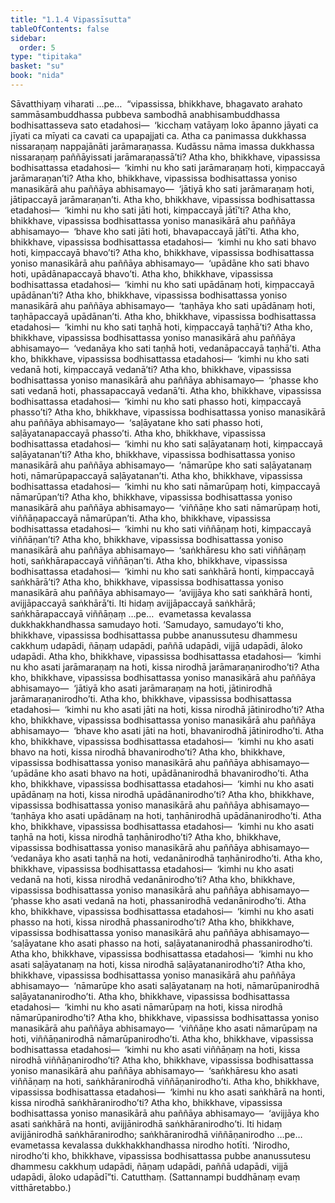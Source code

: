 ```yaml
---
title: "1.1.4 Vipassīsutta"
tableOfContents: false
sidebar:
  order: 5
type: "tipitaka"
basket: "su"
book: "nida"
---
```



<DynamicBreadcrumb />

<Division number="4" book="nida" bookNo="12" page="246">

<Paragraph number="26" book="nida">
Sāvatthiyaṃ viharati …pe…  “vipassissa, bhikkhave, bhagavato arahato sammāsambuddhassa pubbeva sambodhā anabhisambuddhassa bodhisattasseva sato etadahosi—  ‘kicchaṃ vatāyaṃ loko āpanno jāyati ca jīyati ca mīyati ca cavati ca upapajjati ca. Atha ca panimassa dukkhassa nissaraṇaṃ nappajānāti jarāmaraṇassa. Kudāssu nāma imassa dukkhassa nissaraṇaṃ paññāyissati jarāmaraṇassā’ti?
</Paragraph>

<Paragraph number="27" book="nida">
Atha kho, bhikkhave, vipassissa bodhisattassa etadahosi—  ‘kimhi nu kho sati jarāmaraṇaṃ hoti, kiṃpaccayā jarāmaraṇan’ti? Atha kho, bhikkhave, vipassissa bodhisattassa yoniso manasikārā ahu paññāya abhisamayo—  ‘jātiyā kho sati jarāmaraṇaṃ hoti, jātipaccayā jarāmaraṇan’ti.
</Paragraph>

<Paragraph number="28" book="nida">
Atha kho, bhikkhave, vipassissa bodhisattassa etadahosi—  ‘kimhi nu kho sati jāti hoti, kiṃpaccayā jātī’ti? Atha kho, bhikkhave, vipassissa bodhisattassa yoniso manasikārā ahu paññāya abhisamayo—  ‘bhave kho sati jāti hoti, bhavapaccayā jātī’ti.
</Paragraph>

<Paragraph number="29" book="nida">
Atha kho, bhikkhave, vipassissa bodhisattassa etadahosi—  ‘kimhi nu kho sati bhavo hoti, kiṃpaccayā bhavo’ti? Atha kho, bhikkhave, vipassissa bodhisattassa yoniso manasikārā ahu paññāya abhisamayo—  ‘upādāne kho sati bhavo hoti, upādānapaccayā bhavo’ti.
</Paragraph>

<Paragraph number="30" book="nida">
Atha kho, bhikkhave, vipassissa bodhisattassa etadahosi—  ‘kimhi nu kho sati upādānaṃ hoti, kiṃpaccayā upādānan’ti? Atha kho, bhikkhave, vipassissa bodhisattassa yoniso manasikārā ahu paññāya abhisamayo—  ‘taṇhāya kho sati upādānaṃ hoti, taṇhāpaccayā upādānan’ti.
</Paragraph>

<Paragraph number="31" book="nida">
Atha kho, bhikkhave, vipassissa bodhisattassa etadahosi—  ‘kimhi nu kho sati taṇhā hoti, kiṃpaccayā taṇhā’ti? Atha kho, bhikkhave, vipassissa bodhisattassa yoniso manasikārā ahu paññāya abhisamayo—  ‘vedanāya kho sati taṇhā hoti, vedanāpaccayā taṇhā’ti.
</Paragraph>

<Paragraph number="32" book="nida">
Atha kho, bhikkhave, vipassissa bodhisattassa etadahosi—  ‘kimhi nu kho sati vedanā hoti, kiṃpaccayā vedanā’ti? Atha kho, bhikkhave, vipassissa bodhisattassa yoniso manasikārā ahu paññāya abhisamayo—  ‘phasse kho sati vedanā hoti, phassapaccayā vedanā’ti.
</Paragraph>

<Paragraph number="33" book="nida">
Atha kho, bhikkhave, vipassissa bodhisattassa etadahosi—  ‘kimhi nu kho sati phasso hoti, kiṃpaccayā phasso’ti? Atha kho, bhikkhave, vipassissa bodhisattassa yoniso manasikārā ahu paññāya abhisamayo—  ‘saḷāyatane kho sati phasso hoti, saḷāyatanapaccayā phasso’ti.
</Paragraph>

<Paragraph number="34" book="nida">
Atha kho, bhikkhave, vipassissa bodhisattassa etadahosi—  ‘kimhi nu kho sati saḷāyatanaṃ hoti, kiṃpaccayā saḷāyatanan’ti? Atha kho, bhikkhave, vipassissa bodhisattassa yoniso manasikārā ahu paññāya abhisamayo—  ‘nāmarūpe kho sati saḷāyatanaṃ hoti, nāmarūpapaccayā saḷāyatanan’ti.
</Paragraph>

<Paragraph number="35" book="nida">
Atha kho, bhikkhave, vipassissa bodhisattassa etadahosi—  ‘kimhi nu kho sati nāmarūpaṃ hoti, kiṃpaccayā nāmarūpan’ti? Atha kho, bhikkhave, vipassissa bodhisattassa yoniso manasikārā ahu paññāya abhisamayo—  ‘viññāṇe kho sati nāmarūpaṃ hoti, viññāṇapaccayā nāmarūpan’ti.
</Paragraph>

<Paragraph number="36" book="nida">
Atha kho, bhikkhave, vipassissa bodhisattassa etadahosi—  ‘kimhi nu kho sati viññāṇaṃ hoti, kiṃpaccayā viññāṇan’ti? Atha kho, bhikkhave, vipassissa bodhisattassa yoniso manasikārā ahu paññāya abhisamayo—  ‘saṅkhāresu kho sati viññāṇaṃ hoti, saṅkhārapaccayā viññāṇan’ti.
</Paragraph>

<Paragraph number="37" book="nida">
Atha kho, bhikkhave, vipassissa bodhisattassa etadahosi—  ‘kimhi nu kho sati saṅkhārā honti, kiṃpaccayā saṅkhārā’ti? Atha kho, bhikkhave, vipassissa bodhisattassa yoniso manasikārā ahu paññāya abhisamayo—  ‘avijjāya kho sati saṅkhārā honti, avijjāpaccayā saṅkhārā’ti.
</Paragraph>

<Paragraph number="38" book="nida">
Iti hidaṃ avijjāpaccayā saṅkhārā; saṅkhārapaccayā viññāṇaṃ …pe…  evametassa kevalassa dukkhakkhandhassa samudayo hoti. ‘Samudayo, samudayo’ti kho, bhikkhave, vipassissa bodhisattassa pubbe ananussutesu dhammesu cakkhuṃ udapādi, ñāṇaṃ udapādi, paññā udapādi, vijjā udapādi, āloko udapādi.
</Paragraph>

<Paragraph number="39" book="nida">
Atha kho, bhikkhave, vipassissa bodhisattassa etadahosi—  ‘kimhi nu kho asati jarāmaraṇaṃ na hoti, kissa nirodhā jarāmaraṇanirodho’ti? Atha kho, bhikkhave, vipassissa bodhisattassa yoniso manasikārā ahu paññāya abhisamayo—  ‘jātiyā kho asati jarāmaraṇaṃ na hoti, jātinirodhā jarāmaraṇanirodho’ti.
</Paragraph>

<Paragraph number="40" book="nida">
Atha kho, bhikkhave, vipassissa bodhisattassa etadahosi—  ‘kimhi nu kho asati jāti na hoti, kissa nirodhā jātinirodho’ti? Atha kho, bhikkhave, vipassissa bodhisattassa yoniso manasikārā ahu paññāya abhisamayo—  ‘bhave kho asati jāti na hoti, bhavanirodhā jātinirodho’ti.
</Paragraph>

<Paragraph number="41" book="nida">
Atha kho, bhikkhave, vipassissa bodhisattassa etadahosi—  ‘kimhi nu kho asati bhavo na hoti, kissa nirodhā bhavanirodho’ti? Atha kho, bhikkhave, vipassissa bodhisattassa yoniso manasikārā ahu paññāya abhisamayo—  ‘upādāne kho asati bhavo na hoti, upādānanirodhā bhavanirodho’ti.
</Paragraph>

<Paragraph number="42" book="nida">
Atha kho, bhikkhave, vipassissa bodhisattassa etadahosi—  ‘kimhi nu kho asati upādānaṃ na hoti, kissa nirodhā upādānanirodho’ti? Atha kho, bhikkhave, vipassissa bodhisattassa yoniso manasikārā ahu paññāya abhisamayo—  ‘taṇhāya kho asati upādānaṃ na hoti, taṇhānirodhā upādānanirodho’ti.
</Paragraph>

<Paragraph number="43" book="nida">
Atha kho, bhikkhave, vipassissa bodhisattassa etadahosi—  ‘kimhi nu kho asati taṇhā na hoti, kissa nirodhā taṇhānirodho’ti? Atha kho, bhikkhave, vipassissa bodhisattassa yoniso manasikārā ahu paññāya abhisamayo—  ‘vedanāya kho asati taṇhā na hoti, vedanānirodhā taṇhānirodho’ti.
</Paragraph>

<Paragraph number="44" book="nida">
Atha kho, bhikkhave, vipassissa bodhisattassa etadahosi—  ‘kimhi nu kho asati vedanā na hoti, kissa nirodhā vedanānirodho’ti? Atha kho, bhikkhave, vipassissa bodhisattassa yoniso manasikārā ahu paññāya abhisamayo—  ‘phasse kho asati vedanā na hoti, phassanirodhā vedanānirodho’ti.
</Paragraph>

<Paragraph number="45" book="nida">
Atha kho, bhikkhave, vipassissa bodhisattassa etadahosi—  ‘kimhi nu kho asati phasso na hoti, kissa nirodhā phassanirodho’ti? Atha kho, bhikkhave, vipassissa bodhisattassa yoniso manasikārā ahu paññāya abhisamayo—  ‘saḷāyatane kho asati phasso na hoti, saḷāyatananirodhā phassanirodho’ti.
</Paragraph>

<Paragraph number="46" book="nida">
Atha kho, bhikkhave, vipassissa bodhisattassa etadahosi—  ‘kimhi nu kho asati saḷāyatanaṃ na hoti, kissa nirodhā saḷāyatananirodho’ti? Atha kho, bhikkhave, vipassissa bodhisattassa yoniso manasikārā ahu paññāya abhisamayo—  ‘nāmarūpe kho asati saḷāyatanaṃ na hoti, nāmarūpanirodhā saḷāyatananirodho’ti.
</Paragraph>

<Paragraph number="47" book="nida">
Atha kho, bhikkhave, vipassissa bodhisattassa etadahosi—  ‘kimhi nu kho asati nāmarūpaṃ na hoti, kissa nirodhā nāmarūpanirodho’ti? Atha kho, bhikkhave, vipassissa bodhisattassa yoniso manasikārā ahu paññāya abhisamayo—  ‘viññāṇe kho asati nāmarūpaṃ na hoti, viññāṇanirodhā nāmarūpanirodho’ti.
</Paragraph>

<Paragraph number="48" book="nida">
Atha kho, bhikkhave, vipassissa bodhisattassa etadahosi—  ‘kimhi nu kho asati viññāṇaṃ na hoti, kissa nirodhā viññāṇanirodho’ti? Atha kho, bhikkhave, vipassissa bodhisattassa yoniso manasikārā ahu paññāya abhisamayo—  ‘saṅkhāresu kho asati viññāṇaṃ na hoti, saṅkhāranirodhā viññāṇanirodho’ti.
</Paragraph>

<Paragraph number="49" book="nida">
Atha kho, bhikkhave, vipassissa bodhisattassa etadahosi—  ‘kimhi nu kho asati saṅkhārā na honti, kissa nirodhā saṅkhāranirodho’ti? Atha kho, bhikkhave, vipassissa bodhisattassa yoniso manasikārā ahu paññāya abhisamayo—  ‘avijjāya kho asati saṅkhārā na honti, avijjānirodhā saṅkhāranirodho’ti.
</Paragraph>

<Paragraph number="50" book="nida">
Iti hidaṃ avijjānirodhā saṅkhāranirodho; saṅkhāranirodhā viññāṇanirodho …pe…  evametassa kevalassa dukkhakkhandhassa nirodho hotīti. ‘Nirodho, nirodho’ti kho, bhikkhave, vipassissa bodhisattassa pubbe ananussutesu dhammesu cakkhuṃ udapādi, ñāṇaṃ udapādi, paññā udapādi, vijjā udapādi, āloko udapādī”ti.

</Paragraph>
</Division>

<Paragraph number="51" type="center" book="nida">
Catutthaṃ.


</Paragraph>

<Paragraph number="52" type="center" book="nida">
(Sattannampi buddhānaṃ evaṃ vitthāretabbo.)
</Paragraph>